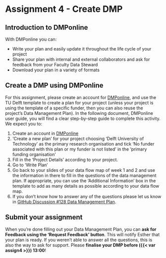 # Assignment 4 - Create DMP {#DMP}

## Introduction to DMPonline

With DMPonline you can:

-   Write your plan and easily update it throughout the life cycle of your project
-   Share your plan with internal and external collaborators and ask for feedback from your Faculty Data Steward
-   Download your plan in a variety of formats

## Create a DMP using DMPonline

For this assignment, please create an account for [DMPonline](https://dmponline.tudelft.nl/), and use the TU Delft template to create a plan for your project (unless your project is using the template of a specific funder, then you can also reuse the project's Data Management Plan). In the following document, DMPonline user guide, you will find a clear step-by-step guide to complete this activity. We expect you to:

1.  Create an account in [DMPonline](https://dmponline.tudelft.nl/)
2.  'Create a new plan' for your project choosing 'Delft University of Technology' as the primary research organisation and tick 'No funder associated with this plan or my funder is not listed' in the 'primary funding organisation'
3.  Fill in the 'Project Details' according to your project.
4.  Go to 'Write Plan'
5.  Go back to your slides of your data flow map of week 1 and 2 and use the information in there to fill in the questions of the data management plan. 
If appropriate, you can use the 'Additional Information' box in the template to add as many details as possible according to your data flow map.
6.  If you don't know how to answer any of the questions please let us know in [GitHub Discussion #128 Data Management Plan](https://github.com/EstherPlomp/TNW-RDM-101/discussions/128).

## Submit your assignment

When you're done filling out your Data Management Plan, you can **ask for Feedback using the 'Request Feedback' button**. This will notify Esther that your plan is ready. If you weren't able to answer all the questions, this is also the way to ask for support. Please **finalise your DMP before ({{< var assign4 >}}) 13:00**!
